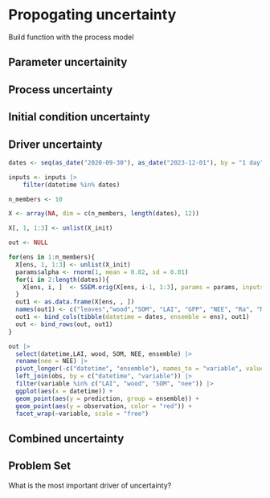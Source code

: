 # Propogating uncertainty

Build function with the process model

## Parameter uncertainity


## Process uncertainty



## Initial condition uncertainty


## Driver uncertainty

```r
dates <- seq(as_date("2020-09-30"), as_date("2023-12-01"), by = "1 day")

inputs <- inputs |> 
    filter(datetime %in% dates)

n_members <- 10

X <- array(NA, dim = c(n_members, length(dates), 12))

X[, 1, 1:3] <- unlist(X_init)

out <- NULL

for(ens in 1:n_members){
  X[ens, 1, 1:3] <- unlist(X_init)
  params$alpha <- rnorm(1, mean = 0.02, sd = 0.01)
  for(i in 2:length(dates)){
    X[ens, i, ]  <- SSEM.orig(X[ens, i-1, 1:3], params = params, inputs = inputs[i, ])
  }
  out1 <- as.data.frame(X[ens, , ])
  names(out1) <- c("leaves","wood","SOM", "LAI", "GPP", "NEE", "Ra", "NPPw", "NPPl", "Rh", "litterfall","mortality")
  out1 <- bind_cols(tibble(datetime = dates, ensemble = ens), out1) 
  out <- bind_rows(out, out1)
}

out |> 
  select(datetime,LAI, wood, SOM, NEE, ensemble) |>  
  rename(nee = NEE) |> 
  pivot_longer(-c("datetime", "ensemble"), names_to = "variable", values_to = "prediction") |>
  left_join(obs, by = c("datetime", "variable")) |> 
  filter(variable %in% c("LAI", "wood", "SOM", "nee")) |> 
  ggplot(aes(x = datetime)) +
  geom_point(aes(y = prediction, group = ensemble)) +
  geom_point(aes(y = observation, color = "red")) + 
  facet_wrap(~variable, scale = "free")
```





## Combined uncertainty


## Problem Set

What is the most important driver of uncertainty?

